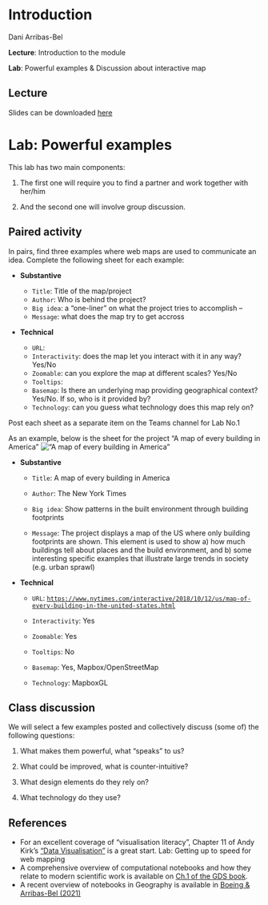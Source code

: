 # Introduction

Dani Arribas-Bel

**Lecture**: Introduction to the module

**Lab**: Powerful examples & Discussion about interactive map

## Lecture

Slides can be downloaded [here](https://github.com/GDSL-UL/wma/raw/main/pdf/lecture_01.pdf)

# Lab: Powerful examples

This lab has two main components:

1.  The first one will require you to find a partner and work together with her/him

2.  And the second one will involve group discussion.

## Paired activity

In pairs, find three examples where web maps are used to communicate an idea. Complete the following sheet for each example:

-   **Substantive**

    -   `Title`: Title of the map/project
    -   `Author`: Who is behind the project?
    -   `Big idea`: a "one-liner" on what the project tries to accomplish --
    -   `Message`: what does the map try to get accross

-   **Technical**

    -   `URL`:
    -   `Interactivity`: does the map let you interact with it in any way? Yes/No
    -   `Zoomable`: can you explore the map at different scales? Yes/No
    -   `Tooltips`:
    -   `Basemap`: Is there an underlying map providing geographical context? Yes/No. If so, who is it provided by?
    -   `Technology`: can you guess what technology does this map rely on?

Post each sheet as a separate item on the Teams channel for Lab No.1

As an example, below is the sheet for the project "A map of every building in America" !["A map of every building in America"](https://github.com/GDSL-UL/wma/raw/main/figs/buildamerica.png)

-   **Substantive**

    -   `Title`: A map of every building in America

    -   `Author`: The New York Times

    -   `Big idea`: Show patterns in the built environment through building footprints

    -   `Message`: The project displays a map of the US where only building footprints are shown. This element is used to show a) how much buildings tell about places and the build environment, and b) some interesting specific examples that illustrate large trends in society (e.g. urban sprawl)

-   **Technical**

    -   `URL`: [`https://www.nytimes.com/interactive/2018/10/12/us/map-of-every-building-in-the-united-states.html`](https://www.nytimes.com/interactive/2018/10/12/us/map-of-every-building-in-the-united-states.html)

    -   `Interactivity`: Yes

    -   `Zoomable`: Yes

    -   `Tooltips`: No

    -   `Basemap`: Yes, Mapbox/OpenStreetMap

    -   `Technology`: MapboxGL

## Class discussion

We will select a few examples posted and collectively discuss (some of) the following questions:

1.  What makes them powerful, what "speaks" to us?

2.  What could be improved, what is counter-intuitive?

3.  What design elements do they rely on?

4.  What technology do they use?

## References

-   For an excellent coverage of "visualisation literacy", Chapter 11 of Andy Kirk's ["Data Visualisation"](https://www.visualisingdata.com/book/) is a great start. Lab: Getting up to speed for web mapping
- A comprehensive overview of computational notebooks and how they relate to modern scientific work is available on [Ch.1 of the GDS book](https://geographicdata.science/book/notebooks/01_geo_thinking.html).
- A recent overview of notebooks in Geography is available in [Boeing & Arribas-Bel (2021)](https://gistbok.ucgis.org/bok-topics/gis-and-computational-notebooks)